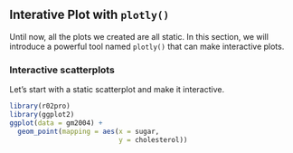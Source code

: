 ## Interative Plot with `plotly()` {#plotly}

Until now, all the plots we created are all static. In this section, we will introduce a powerful tool named `plotly()` that can make interactive plots. 

### Interactive scatterplots

Let's start with a static scatterplot and make it interactive. 

```r
library(r02pro)
library(ggplot2)
ggplot(data = gm2004) + 
  geom_point(mapping = aes(x = sugar, 
                           y = cholesterol))
```

